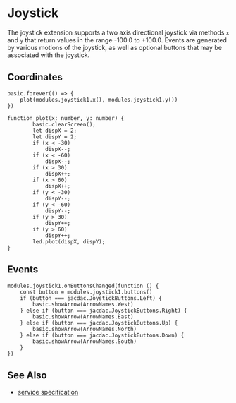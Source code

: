 # Joystick

The joystick extension supports a two axis directional joystick
via methods `x` and `y` that return values in the range  -100.0 to +100.0.
Events are generated by various motions of the joystick, as well 
as optional buttons that may be associated with the joystick.

## Coordinates

```blocks
basic.forever(() => {
    plot(modules.joystick1.x(), modules.joystick1.y())
})

function plot(x: number, y: number) {
        basic.clearScreen();
        let dispX = 2;
        let dispY = 2;
        if (x < -30)
            dispX--;
        if (x < -60)
            dispX--;
        if (x > 30)
            dispX++;
        if (x > 60)
            dispX++;
        if (y < -30)
            dispY--;
        if (y < -60)
            dispY--;
        if (y > 30)
            dispY++;
        if (y > 60)
            dispY++;
        led.plot(dispX, dispY);
}

```

## Events

```blocks
modules.joystick1.onButtonsChanged(function () {
    const button = modules.joystick1.buttons()
    if (button === jacdac.JoystickButtons.Left) {
        basic.showArrow(ArrowNames.West)
    } else if (button === jacdac.JoystickButtons.Right) {
        basic.showArrow(ArrowNames.East)
    } else if (button === jacdac.JoystickButtons.Up) {
        basic.showArrow(ArrowNames.North)
    } else if (button === jacdac.JoystickButtons.Down) {
        basic.showArrow(ArrowNames.South)
    }
})
```

## See Also

- [service specification](/services/joystick/)
